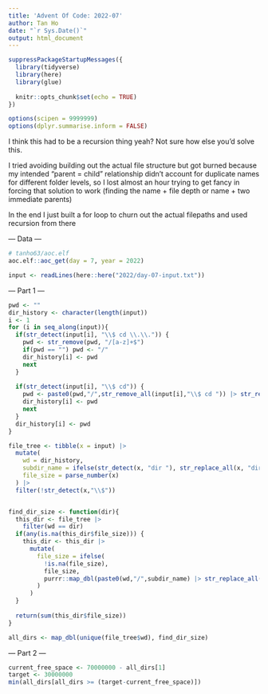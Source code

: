 ```yaml
---
title: 'Advent Of Code: 2022-07'
author: Tan Ho
date: "`r Sys.Date()`"
output: html_document
---
```


```r
suppressPackageStartupMessages({
  library(tidyverse)
  library(here)
  library(glue)
  
  knitr::opts_chunk$set(echo = TRUE)
})

options(scipen = 9999999)
options(dplyr.summarise.inform = FALSE)
```

I think this had to be a recursion thing yeah? Not sure how else you'd solve this.

I tried avoiding building out the actual file structure but got burned because my intended "parent = child" relationship didn't account for duplicate names for different folder levels, so I lost almost an hour trying to get fancy in forcing that solution to work (finding the name + file depth or name + two immediate parents)

In the end I just built a for loop to churn out the actual filepaths and used recursion from there


--- Data ---

```r
# tanho63/aoc.elf
aoc.elf::aoc_get(day = 7, year = 2022)
```

```r
input <- readLines(here::here("2022/day-07-input.txt"))
```

--- Part 1 ---

```r
pwd <- ""
dir_history <- character(length(input))
i <- 1
for (i in seq_along(input)){
  if(str_detect(input[i], "\\$ cd \\.\\.")) {
    pwd <- str_remove(pwd, "/[a-z]+$")
    if(pwd == "") pwd <- "/"
    dir_history[i] <- pwd
    next
  }
  
  if(str_detect(input[i], "\\$ cd")) {
    pwd <- paste0(pwd,"/",str_remove_all(input[i],"\\$ cd ")) |> str_replace_all("//","/")
    dir_history[i] <- pwd
    next
  }
  dir_history[i] <- pwd
}

```

```r
file_tree <- tibble(x = input) |> 
  mutate(
    wd = dir_history,
    subdir_name = ifelse(str_detect(x, "dir "), str_replace_all(x, "dir ", ""), NA_character_),
    file_size = parse_number(x)
  ) |> 
  filter(!str_detect(x,"\\$"))


find_dir_size <- function(dir){
  this_dir <- file_tree |> 
    filter(wd == dir)
  if(any(is.na(this_dir$file_size))) {
    this_dir <- this_dir |> 
      mutate(
        file_size = ifelse(
          !is.na(file_size), 
          file_size, 
          purrr::map_dbl(paste0(wd,"/",subdir_name) |> str_replace_all("//","/"), find_dir_size)
        )
      )
  }
  
  return(sum(this_dir$file_size))
}

all_dirs <- map_dbl(unique(file_tree$wd), find_dir_size)

```

--- Part 2 ---

```r
current_free_space <- 70000000 - all_dirs[1]
target <- 30000000
min(all_dirs[all_dirs >= (target-current_free_space)])
```

